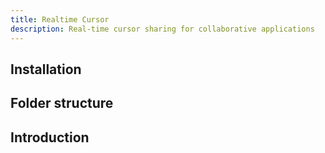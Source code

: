 ```yaml
---
title: Realtime Cursor
description: Real-time cursor sharing for collaborative applications
---
```


<ComponentPreview
  name="realtime-cursor-demo"
  description="An alert with an icon, title and description. The title says 'Heads up!' and the description is 'You can add components to your app using the cli.'."
/>

## Installation

<BlockItem
  name="realtime-cursor-react-router"
  description="Component which renders realtime cursors from other users in a room."
/>

## Folder structure

<RegistryBlock itemName="realtime-cursor-react-router" />

## Introduction

